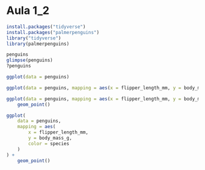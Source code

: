 # Aula 1_2

```r
install.packages("tidyverse")
install.packages("palmerpenguins")
library("tidyverse")
library(palmerpenguins)
```
```r
penguins
glimpse(penguins)
?penguins
```
```r
ggplot(data = penguins)
```
```r
ggplot(data = penguins, mapping = aes(x = flipper_length_mm, y = body_mass_g))
```
```r
ggplot(data = penguins, mapping = aes(x = flipper_length_mm, y = body_mass_g)) +
    geom_point()
```
```r
ggplot(
    data = penguins,
    mapping = aes(
        x = flipper_length_mm,
        y = body_mass_g,
        color = species
    )
) +
    geom_point()
```

